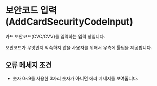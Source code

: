 
<Meta of={AddCardSecurityCodeInputStories} />

# 보안코드 입력(AddCardSecurityCodeInput)

카드 보안코드(CVC/CVV)를 입력하는 입력 창입니다.

보안코드가 무엇인지 익숙하지 않을 사용자를 위해서 우측에 툴팁을 제공합니다.

<Canvas of={AddCardSecurityCodeInputStories.Primary} />

## 오류 메세지 조건

- 숫자 0~9를 사용한 3자리 숫자가 아니면 에러 메세지를 보여줍니다.
